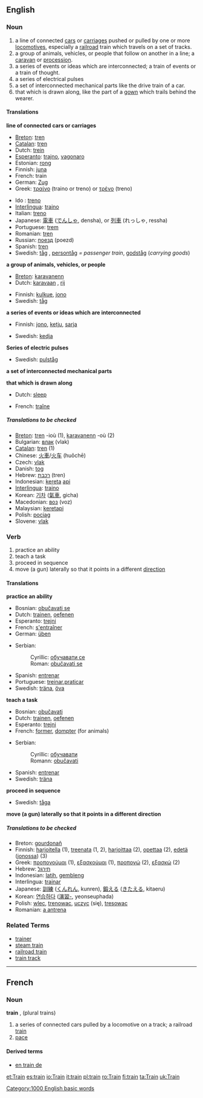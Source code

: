 {{Wikipedia}}
==English==

===Noun===
{{en-noun-reg}}

#<!--NRailroad-->a line of connected [[car]]s or [[carriage]]s pushed or pulled by one or more [[locomotive]]s, especially a [[railroad]] train which travels on a set of tracks.
#<!--NCaravan-->a group of animals, vehicles, or people that follow on another in a line; a [[caravan]] or [[procession]].
#<!--NSeriesOfEvents-->a series of events or ideas which are interconnected; a train of events or a train of thought.
#<!--NSeriesOfElectrPulses-->a series of electrical pulses
#<!--NInterconnMechParts-->a set of interconnected mechanical parts like the drive train of a car.
#<!--NGownTail-->that which is drawn along, like the part of a [[gown]] which trails behind the wearer.

====Translations====
<!--NRailroad-->'''line of connected cars or carriages'''
{{top}}
*[[Breton]]: [[tren]] {{m}}
*[[Catalan]]: [[tren]] {{m}}
*Dutch: [[trein]] {{m}}
*[[Esperanto]]: [[trajno]], [[vagonaro]]
*Estonian: [[rong]]
*Finnish: [[juna#Finnish|juna]]
*French: train {{m}}
*German: [[Zug]] {{m}}
*Greek: [[τραίνο]] (traino or treno) or [[τρένο]] (treno) {{n}}
{{mid}}
*Ido : [[treno]]
*[[Interlingua]]: [[traino]]
*Italian: [[treno]]
*Japanese: [[電車]] ([[でんしゃ]], densha), or [[列車]] (れっしゃ, ressha)
*Portuguese: [[trem]] {{m}}
*Romanian: [[tren]] {{n}}
*Russian: [[поезд]] {{m}} (poezd)
*Spanish: [[tren]] {{m}}
*Swedish: [[tåg]] {{n}}, [[persontåg]] {{n}} ''= passenger train'', [[godståg]] {{n}} (''carrying goods'')
{{bottom}}

<!--NCaravan-->'''a group of animals, vehicles, or people'''
{{top}}
*[[Breton]]: [[karavanenn]] {{f}}
*Dutch: [[karavaan]] {{m}}, [[rij]] {{f}}
{{mid}}
*Finnish: [[kulkue]], [[jono#Finnish|jono]]
*Swedish: [[tåg]] {{n}}
{{bottom}}

<!--NSeriesOfEvents-->'''a series of events or ideas which are interconnected'''
{{top}}
*Finnish: [[jono#Finnish|jono]], [[ketju]], [[sarja]]
{{mid}}
*Swedish: [[kedja]] {{c}}
{{bottom}}

<!--NSeriesOfElectrPulses-->'''Series of electric pulses'''
{{top}}
{{mid}}
*Swedish: [[pulståg]] {{n}}
{{bottom}}

<!--NInterconnMechParts-->'''a set of interconnected mechanical parts'''
{{top}}
{{mid}}
{{bottom}}

<!--NGownTail-->'''that which is drawn along'''
{{top}}
*Dutch: [[sleep]] {{m}}
{{mid}}
*French: [[traîne]] {{f}}
{{bottom}}

=====Translations to be checked=====
{{checktrans}}
*[[Breton]]: [[tren]] {{m}} -ioù {{p}} (1), [[karavanenn]] {{f}} -où {{p}} (2)
*Bulgarian: [[влак]] (vlak)
*[[Catalan]]: [[tren]] {{m}} (1)
*Chinese: [[火車]]/[[火车]] (huǒchē)
*Czech: [[vlak]]
*Danish: [[tog]]
*Hebrew: [[רכבת]] {{f}} (tren)
*Indonesian: [[kereta]] [[api]]
*[[Interlingua]]: [[traino]]
*Korean: [[기차]] ([[氣車]], gicha)
*Macedonian: [[воз]] (voz)
*Malaysian: [[keretapi]]
*Polish: [[pociąg]] {{m}}
*Slovene: [[vlak]]

===Verb===
{{en-infl-reg-consonant|train||}}

#<!--VPractice--> practice an ability
#<!--VTeach--> teach a task
#<!--VProceedInSeq--> proceed in sequence
#<!--VPointInDiffDir--> move (a gun) laterally so that it points in a different [[direction]]

====Translations====
<!--VPractice-->'''practice an ability'''
{{top}}
*Bosnian: [[obučavati se]]
*Dutch: [[trainen]], [[oefenen]]
*Esperanto: [[trejni]]
*French: [[s'entraîner]]
*German: [[üben]]
{{mid}}
*Serbian:
*:Cyrillic: [[обучавати се]]
*:Roman: [[obučavati se]]
*Spanish: [[entrenar]]
*Portuguese: [[treinar]],[[praticar]]
*Swedish: [[träna]], [[öva]]
{{bottom}}

<!--VTeach-->'''teach a task'''
{{top}}
*Bosnian: [[obučavati]]
*Dutch: [[trainen]], [[oefenen]]
*Esperanto: [[trejni]]
*French: [[former]], [[dompter]] (for animals)
{{mid}}
*Serbian:
*:Cyrillic: [[обучавати]]
*:Romann: [[obučavati]]
*Spanish: [[entrenar]]
*Swedish: [[träna]]
{{bottom}}

<!--VProceedInSeq-->'''proceed in sequence'''
{{top}}
{{mid}}
*Swedish: [[tåga]]
{{bottom}}

<!--VPointInDiffDir-->'''move (a gun) laterally so that it points in a different direction'''
{{top}}
{{mid}}
{{bottom}}

=====Translations to be checked=====
{{checktrans}}

*Breton: [[gourdonañ]]
*Finnish: [[harjoitella]] (1), [[treenata]] (1, 2), [[harjoittaa]] (2), [[opettaa]] (2), [[edetä]] ([[jono#Finnish|jonossa]]) (3)
*Greek: [[προπονούμαι]] (1), [[εξασκούμαι]] (1), [[προπονώ]] (2), [[εξασκώ]] (2)
*Hebrew: [[תירגל]]
*Indonesian: [[latih]], [[gembleng]]
*Interlingua: [[trainar]]
*Japanese: [[訓練]] ([[くんれん]], kunren), [[鍛える]] ([[きたえる]], kitaeru)
*Korean: [[연습하다]] ([[演習-]], yeonseuphada)<!-- why the hyphen? -->
*Polish: [[wlec]], [[trenowac]], [[uczyc]] (się), [[tresowac]]
*Romanian: [[antrena|a antrena]]

===Related Terms===
*[[trainer]]
*[[steam train]]
*[[railroad train]]
*[[train track]]

----

==French==
===Noun===
'''train''' {{m}}, (plural trains)

#<!--NRailroad--> a series of connected cars pulled by a locomotive on a track; a railroad [[train]]
#<!--NPace--> [[pace]]

====Derived terms====
*[[en train de]]

[[Category:1000 English basic words]]

[[et:Train]]
[[es:train]]
[[io:Train]]
[[it:train]]
[[pl:train]]
[[ro:Train]]
[[fi:train]]
[[ta:Train]]
[[uk:Train]]